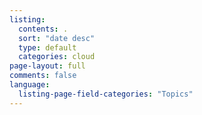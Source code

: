 ```yaml
---
listing:
  contents: .
  sort: "date desc"
  type: default
  categories: cloud
page-layout: full
comments: false
language:
  listing-page-field-categories: "Topics"
---
```



